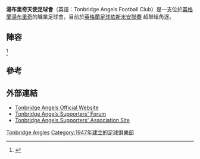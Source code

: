 {{Infobox football club |
| clubname = 湯布里奇天使足球會 |
| image    =  <!-- 檔案不存在 [[File:tonbrdige_angels_fc.png|File:tonbrdige angels fc.png]] ，可從英文維基百科取得 -->|
| fullname = Tonbridge Angels Football Club |
| nickname = The Angels |
| founded  = {{start date and age|1947}} |
| ground   = [[湯布里奇|湯布里奇]][[Longmead_Stadium|Longmead Stadium]]
| capacity = 3,000 (760座位) |
| chairman = Steve Churcher |
| manager  = Steve McKimm |
| league = {{English football updater|TonbridA}}
| season = {{English football updater|TonbridA2}}
| position = {{English football updater|TonbridA3}}
| pattern_la1 = 
| pattern_la2 = 
| pattern_b1 = _whiteshoulders
| pattern_b2 = _blue
| pattern_ra1 = FF5F00
| pattern_ra2 = FF5F00
| pattern_sh1 = _whitesides
| pattern_sh2 = FF5F00
|pattern_so1= 0000FF
|pattern_so2= FF5F00
| leftarm1 = 0000FF
| leftarm2 = FF5F00
| body1 = 0000FF
| body2 = FF5F00
| rightarm1 = 0000FF
| rightarm2 = FF5F00
| shorts1 = 0000FF
| shorts2 = 000000
|socks1 = _white
| socks2 = 000000
}}
'''湯布里奇天使足球會'''（英語：Tonbridge Angels Football Club）是一支位於[[英格蘭|英格蘭]][[湯布里奇|湯布里奇]]的職業足球會，目前於[[英格蘭足球依斯米安聯賽|英格蘭足球依斯米安聯賽]] 超聯組角逐。

==陣容==
{{updated|2015年8月20日}}<ref>{{Cite web |url=http://www.tonbridgeangels.co.uk/?p=2702 |title=存档副本 |accessdate=2016-07-07 |archive-date=2012-03-13 |archive-url=https://web.archive.org/web/20120313050826/http://www.tonbridgeangels.co.uk/?p=2702 |dead-url=no }}</ref>
{{Fs start}}
{{Fs player|no=|nat=Canada|name=Anthony Di Bernardo|pos=GK}}
{{Fs player|no=|nat=England|name=James Folkes|pos=DF}}
{{Fs player|no=|nat=England|name=Sonny Miles|pos=DF}}
{{Fs player|no=|nat=England|name=Jack Parter|pos=DF}}
{{Fs player|no=|nat=England|name=[[Jerrome_Sobers|Jerrome Sobers]]|pos=DF}}
{{Fs player|no=|nat=England|name=Charlie Slocombe|pos=DF}}
{{Fs player|no=|nat=England|name=Luke Allen|pos=MF}}
{{Fs player|no=|nat=England|name=Jack Brivio|pos=MF}}
{{Fs player|no=|nat=England|name=Tom Parkinson|pos=MF}}
{{Fs mid}}
{{Fs player|no=|nat=England|name=Tom Phipp|pos=MF}}
{{Fs player|no=|nat=England|name=Nick Wheeler|pos=MF}}
{{Fs player|no=|nat=England|name=Damian Scannell|pos=MF}}
{{Fs player|no=|nat=England|name=Luke Blewden|pos=FW}}
{{Fs player|no=|nat=England|name=[[Nathan_Elder|Nathan Elder]]|pos=FW}}
{{Fs player|no=|nat=England|name=Royce Greenidge|pos=FW}}
{{Fs player|no=|nat=England|name=Tom Pearson|pos=FW}}
{{Fs player|no=|nat=England|name=Tommy Whitnell|pos=FW}}
{{Fs end}}

==參考==
{{Reflist}}

==外部連結==
*[http://www.tonbridgeangels.co.uk Tonbridge Angels Official Website] {{Wayback|url=http://www.tonbridgeangels.co.uk/ |date=20190617200147 }}
*[http://www.tonbridgeafc.co.uk/forum Tonbridge Angels Supporters' Forum] {{Wayback|url=http://www.tonbridgeafc.co.uk/forum |date=20160316170906 }}
*[http://www.tonbridgeangelsonline.co.uk Tonbridge Angels Supporters' Association Site] {{Wayback|url=http://www.tonbridgeangelsonline.co.uk/ |date=20190531080402 }}

[[Category:肯特郡足球俱樂部|Tonbridge Angles]]
[[Category:1947年建立的足球俱樂部|Category:1947年建立的足球俱樂部]]